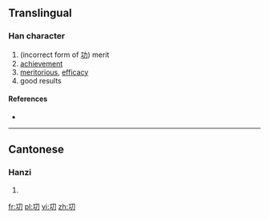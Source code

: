 ==Translingual==

===Han character===
{{Han char|rn=18|rad=刀|as=03|sn=5|four=|canj=一尸竹 (MSH)}}

# (incorrect form of [[功]]) merit
# [[achievement]]
# [[meritorious]], [[efficacy]]
# good results

====References====
* {{Han ref|kx=0137.021|uh=34DB|ud=13531}}

----

==Cantonese==

===Hanzi===
{{yue-hanzi|jyut=|y=gung1}}

# {{defn|Cantonese|sort=刀03}}

[[fr:㓛]]
[[pl:㓛]]
[[vi:㓛]]
[[zh:㓛]]